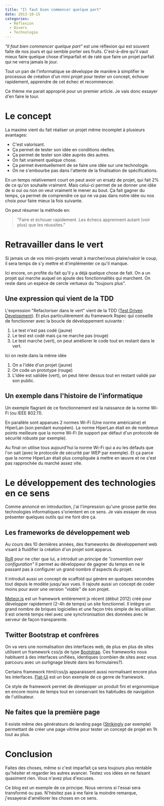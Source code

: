 ```yaml
---
title: "Il faut bien commencer quelque part"
date: 2013-10-15
categories:
  - Réflexion
  - Divers
  - Technologie
---
```


_"Il faut bien commencer quelque part"_ est une réflexion qui est souvent faite de nos jours et qui semble porter ses fruits.
C'est-à-dire qu'il vaut mieux faire quelque chose d'imparfait et de raté que faire un projet parfait qui ne verra jamais le jour.

Tout un pan de l'informatique se développe de manière à simplifier le processus de création d'un mini projet pour tester un concept,
échouer rapidement, apprendre de cet échec et recommencer.

Ce thème me parait approprié pour un premier article. Je vais donc essayer d'en faire le tour.

<!--more-->

# Le concept

La maxime vient du fait réaliser un projet même incomplet à plusieurs avantages:

- C'est valorisant.
- Ça permet de tester son idée en conditions réelles.
- Ça permet de tester son idée auprès des autres.
- On fait vraiment quelque chose.
- Ça permet éventuellement de se faire une idée sur une technologie.
- On ne s'embourbe pas dans l'attente de la finalisation de spécifications.

En un temps relativement court on peut avoir un ersatz de projet, qui fait 2% de ce qu'on souhaite vraiment.
Mais celui-ci permet de se donner une idée de si oui ou non on veut vraiment le mener au bout.
Ça fait gagner du temps, ça permet de comprendre ce qui ne va pas dans notre idée ou nos choix pour faire mieux la fois suivante.

On peut résumer la méthode en:

> "Faire et échouer rapidement. Les échecs apprennent autant (voir plus) que les réussites."

# Retravailler dans le vert

Si jamais un de vos mini-projets venait à marcher/vous plaire/valoir le coup,
il sera temps de s'y mettre et d'implémenter ce qu'il manque.

Ici encore, on profite du fait qu'il y a déjà quelque chose de fait.
On a un projet qui marche auquel on ajoute des fonctionnalités qui marchent.
On reste dans un espèce de cercle vertueux du "toujours plus".

## Une expression qui vient de la TDD

L'expression "Refactoriser dans le vert" vient de la TDD ([Test Driven Development](http://fr.wikipedia.org/wiki/Test_Driven_Development)).
Et plus particulièrement du framework Rspec qui conseille de fonctionner avec la boucle de développement suivante :

1. Le test n'est pas codé (jaune)
2. Le test est codé mais ça ne marche pas (rouge)
3. Le test marche (vert), on peut améliorer le code tout en restant dans le vert.

Ici on reste dans la même idée

1. On a l'idée d'un projet (jaune)
2. On code un prototype (rouge)
3. L'idée est validée (vert), on peut itérer dessus tout en restant validé par son public.

## Un exemple dans l'histoire de l'informatique

Un exemple flagrant de ce fonctionnement est la naissance de la norme Wi-Fi (ou IEEE 802.11).

En parallèle sont apparues 2 normes Wi-Fi (Une norme américaine) et HiperLan (son pendant européen).
La norme HiperLan était en de nombreux points meilleure que la norme Wi-Fi (le support par défaut d'un protocole de sécurité robuste par exemple).

Au final on utilise tous aujourd'hui la norme Wi-Fi qui a _eu_ les défauts que l'on sait (avec le protocole de sécurité par WEP par exemple).
Et ça parce que la norme HiperLan était plus compliquée à mettre en œuvre et ne s'est pas rapprochée du marché assez vite.

# Le développement des technologies en ce sens

Comme annoncé en introduction, j'ai l'impression qu'une grosse partie des technologies informatiques s'orientent en ce sens.
Je vais essayer de vous présenter quelques outils qui me font dire ça.

## Les frameworks de développement web

Au cours des 10 dernières années, des frameworks de développement web visant à fluidifier la création d'un projet sont apparus.

[RoR](http://rubyonrails.org/) pour ne citer que lui, a introduit un principe de _"convention over configuration"_
Il permet au développeur de gagner du temps en ne le passant pas à configurer un grand nombre d'aspects du projet.

Il introduit aussi un concept de scaffold qui génère en quelques secondes tout depuis le modèle jusqu'aux vues.
Il rajoute aussi un concept de coder moins pour avoir une version _"viable"_ de son projet.

[Meteor.js](http://www.meteor.com/) est un framework entièrement js récent (début 2012) créé pour développer rapidement (2-4h de temps) un site fonctionnel.
Il intègre un grand nombre de briques logicielles et une façon très simple de les utiliser.
Il est orienté temps réel avec une synchronisation des données avec le serveur de façon transparente.

## Twitter Bootstrap et confrères

On va vers une normalisation des interfaces web, de plus en plus de sites utilisent un framework css/js de type [Bootstrap](http://getbootstrap.com).
Ces frameworks nous habituent à des interfaces unifiées, identiques (combien de sites avez vous parcouru avec un surlignage bleuté dans les formulaires?).

Certains framework html/css/js apparaissent aussi normalisant encore plus les interfaces.
[Flat-Ui](http://designmodo.github.io/Flat-UI/) est un bon exemple de ce genre de framework.

Ce style de framework permet de développer un produit fini et ergonomique en encore moins de temps tout en conservant les habitudes de navigation de l'utilisateur.

## Ne faites que la première page

Il existe même des générateurs de landing page ([Strikingly](http://www.strikingly.com) par exemple) permettant de créer une page vitrine pour tester un concept de projet en 1h tout au plus.

# Conclusion

Faites des choses, même si c'est imparfait ça sera toujours plus rentable qu'hésiter et regarder les autres avancer.
Testez vos idées en ne faisant quasiment rien.
Vous n'avez plus d'excuses.

Ce blog est un exemple de ce principe. Nous verrons si l'essai sera transformé ou pas.
N'hésitez pas à me faire la moindre remarque, j'essayerai d'améliorer les choses en ce sens.
